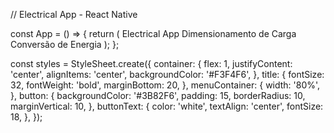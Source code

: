 // Electrical App - React Native


const App = () => {
  return (
    <SafeAreaView style={styles.container}>
      <Text style={styles.title}>Electrical App</Text>
      <View style={styles.menuContainer}>
        <TouchableOpacity style={styles.button}>
          <Text style={styles.buttonText}>Dimensionamento de Carga</Text>
        </TouchableOpacity>
        <TouchableOpacity style={styles.button}>
          <Text style={styles.buttonText}>Conversão de Energia</Text>
        </TouchableOpacity>
      </View>
    </SafeAreaView>
  );
};

const styles = StyleSheet.create({
  container: {
    flex: 1,
    justifyContent: 'center',
    alignItems: 'center',
    backgroundColor: '#F3F4F6',
  },
  title: {
    fontSize: 32,
    fontWeight: 'bold',
    marginBottom: 20,
  },
  menuContainer: {
    width: '80%',
  },
  button: {
    backgroundColor: '#3B82F6',
    padding: 15,
    borderRadius: 10,
    marginVertical: 10,
  },
  buttonText: {
    color: 'white',
    textAlign: 'center',
    fontSize: 18,
  },
});


